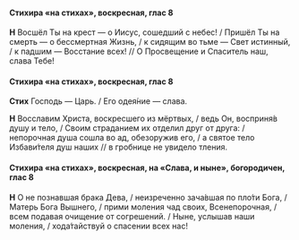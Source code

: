 #### Стихира «на стихах», воскресная, глас 8

**Н** Восшёл Ты на крест — о Иисус, сошедший с небес! / Пришёл Ты на смерть — о бессмертная Жизнь, / к сидящим во тьме — Свет истинный, / к падшим — Восстание всех! // О Просвещение и Спаситель наш, слава Тебе!

#### Стихира «на стихах», воскресная, глас 8

**Стих** Господь — Царь. / Его одея́ние — слава.

**Н** Восславим Христа, воскресшего из мёртвых, / ведь Он, восприня́в душу и тело, / Своим страданием их отделил друг от друга: / непорочная душа сошла во ад, обезоружив его, / а святое тело Избави́теля душ наших // в гробнице не увидело тления.

#### Стихира «на стихах», воскресная, на «Слава, и ныне», богородичен, глас 8

**Н** О не познавшая брака Дева, / неизреченно зача́вшая по пло́ти Бога, / Матерь Бога Вышнего, / прими моления чад своих, Всенепорочная, / всем подавая очищение от согрешений. / Ныне, услышав наши моления, / хода́тайствуй о спасении всех нас!
